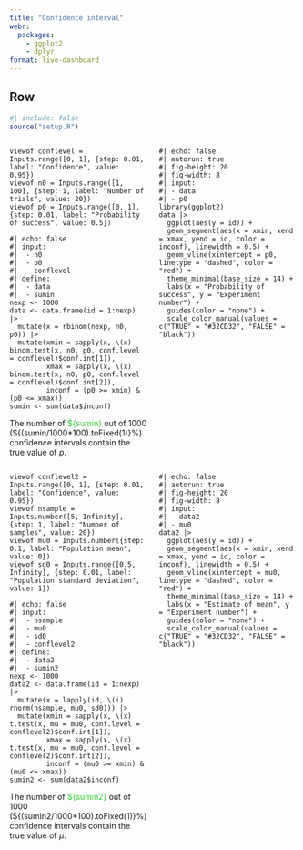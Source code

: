 ```yaml
---
title: "Confidence interval"
webr:
  packages:
    - ggplot2
    - dplyr
format: live-dashboard
---
```



## Row {height=50% .flow}



::: {.card  title="Binomial proportion confidence interval"}

```r
#| include: false
source("setup.R")
```
::: {.columns}
::: {.column width="50%"}

```ojs
viewof conflevel = Inputs.range([0, 1], {step: 0.01, label: "Confidence", value: 0.95})
viewof n0 = Inputs.range([1, 100], {step: 1, label: "Number of trials", value: 20})
viewof p0 = Inputs.range([0, 1], {step: 0.01, label: "Probability of success", value: 0.5})
```
```webr
#| echo: false
#| input: 
#|  - n0
#|  - p0
#|  - conflevel
#| define:
#|  - data
#|  - sumin
nexp <- 1000
data <- data.frame(id = 1:nexp) |> 
  mutate(x = rbinom(nexp, n0, p0)) |> 
  mutate(xmin = sapply(x, \(x) binom.test(x, n0, p0, conf.level = conflevel)$conf.int[1]),
         xmax = sapply(x, \(x) binom.test(x, n0, p0, conf.level = conflevel)$conf.int[2]),
         inconf = (p0 >= xmin) & (p0 <= xmax))
sumin <- sum(data$inconf)
```

The number of [${sumin}]{style="color:#32CD32;"} out of 1000 (\${(sumin/1000*100).toFixed(1)}%) confidence intervals contain the true value of $p$.

:::

::: {.column width="50%"}


```webr
#| echo: false
#| autorun: true
#| fig-height: 20
#| fig-width: 8
#| input: 
#| - data
#| - p0
library(ggplot2)
data |>
  ggplot(aes(y = id)) +
  geom_segment(aes(x = xmin, xend = xmax, yend = id, color = inconf), linewidth = 0.5) +
  geom_vline(xintercept = p0, linetype = "dashed", color = "red") +
  theme_minimal(base_size = 14) +
  labs(x = "Probability of success", y = "Experiment number") +
  guides(color = "none") + 
  scale_color_manual(values = c("TRUE" = "#32CD32", "FALSE" = "black"))
```

:::
:::

:::


::: {.card  title="Confidence interval"}

::: {.columns}
::: {.column width="50%"}

```ojs
viewof conflevel2 = Inputs.range([0, 1], {step: 0.01, label: "Confidence", value: 0.95})
viewof nsample = Inputs.number([5, Infinity], {step: 1, label: "Number of samples", value: 20})
viewof mu0 = Inputs.number({step: 0.1, label: "Population mean", value: 0})
viewof sd0 = Inputs.range([0.5, Infinity], {step: 0.01, label: "Population standard deviation", value: 1})
```
```webr
#| echo: false
#| input: 
#|  - nsample
#|  - mu0
#|  - sd0
#|  - conflevel2
#| define:
#|  - data2
#|  - sumin2
nexp <- 1000
data2 <- data.frame(id = 1:nexp) |> 
  mutate(x = lapply(id, \(i) rnorm(nsample, mu0, sd0))) |> 
  mutate(xmin = sapply(x, \(x) t.test(x, mu = mu0, conf.level = conflevel2)$conf.int[1]),
         xmax = sapply(x, \(x) t.test(x, mu = mu0, conf.level = conflevel2)$conf.int[2]),
         inconf = (mu0 >= xmin) & (mu0 <= xmax))
sumin2 <- sum(data2$inconf)
```

The number of [${sumin2}]{style="color:#32CD32;"} out of 1000 (\${(sumin2/1000*100).toFixed(1)}%) confidence intervals contain the true value of $\mu$.

:::

::: {.column width="50%"}


```webr
#| echo: false
#| autorun: true
#| fig-height: 20
#| fig-width: 8
#| input: 
#| - data2
#| - mu0
data2 |>
  ggplot(aes(y = id)) +
  geom_segment(aes(x = xmin, xend = xmax, yend = id, color = inconf), linewidth = 0.5) +
  geom_vline(xintercept = mu0, linetype = "dashed", color = "red") +
  theme_minimal(base_size = 14) +
  labs(x = "Estimate of mean", y = "Experiment number") +
  guides(color = "none") + 
  scale_color_manual(values = c("TRUE" = "#32CD32", "FALSE" = "black"))
```

:::
:::

:::